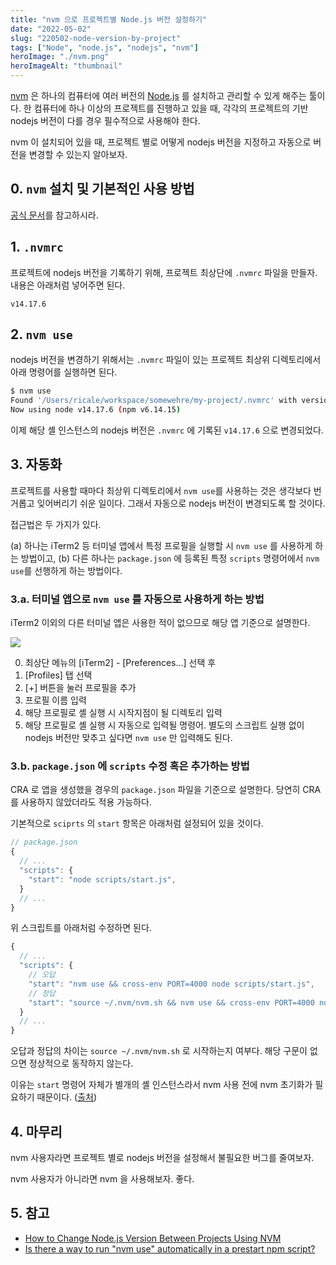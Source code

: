 ```yaml
---
title: "nvm 으로 프로젝트별 Node.js 버전 설정하기"
date: "2022-05-02"
slug: "220502-node-version-by-project"
tags: ["Node", "node.js", "nodejs", "nvm"]
heroImage: "./nvm.png"
heroImageAlt: "thumbnail"
---
```


[nvm](https://github.com/nvm-sh/nvm) 은 하나의 컴퓨터에 여러 버전의 [Node.js](https://nodejs.org/en/) 를 설치하고 관리할 수 있게 해주는 툴이다. 한 컴퓨터에 하나 이상의 프로젝트를 진행하고 있을 때, 각각의 프로젝트의 기반 nodejs 버전이 다를 경우 필수적으로 사용해야 한다.

nvm 이 설치되어 있을 때, 프로젝트 별로 어떻게 nodejs 버전을 지정하고 자동으로 버전을 변경할 수 있는지 알아보자.

## 0. `nvm` 설치 및 기본적인 사용 방법

[공식 문서](https://github.com/nvm-sh/nvm/blob/master/README.md)를 참고하시라.

## 1. `.nvmrc`

프로젝트에 nodejs 버전을 기록하기 위해, 프로젝트 최상단에 `.nvmrc` 파일을 만들자. 내용은 아래처럼 넣어주면 된다.

```
v14.17.6
```

## 2. `nvm use`

nodejs 버전을 변경하기 위해서는 `.nvmrc` 파일이 있는 프로젝트 최상위 디렉토리에서 아래 명령어를 실행하면 된다.

```bash
$ nvm use
Found '/Users/ricale/workspace/somewehre/my-project/.nvmrc' with version <v14.17.6>
Now using node v14.17.6 (npm v6.14.15)
```

이제 해당 셸 인스턴스의 nodejs 버전은 `.nvmrc` 에 기록된 `v14.17.6` 으로 변경되었다.

## 3. 자동화

프로젝트를 사용할 때마다 최상위 디렉토리에서 `nvm use`를 사용하는 것은 생각보다 번거롭고 잊어버리기 쉬운 일이다. 그래서 자동으로 nodejs 버전이 변경되도록 할 것이다.

접근법은 두 가지가 있다.

(a) 하나는 iTerm2 등 터미널 앱에서 특정 프로필을 실행할 시 `nvm use` 를 사용하게 하는 방법이고,
(b) 다른 하나는 `package.json` 에 등록된 특정 `scripts` 명령어에서 `nvm use`를 선행하게 하는 방법이다.

### 3.a. 터미널 앱으로 `nvm use` 를 자동으로 사용하게 하는 방법

iTerm2 이외의 다른 터미널 앱은 사용한 적이 없으므로 해당 앱 기준으로 설명한다.

![](./3-a-01.png)

0. 최상단 메뉴의 [iTerm2] - [Preferences...] 선택 후
1. [Profiles] 탭 선택
2. [+] 버튼을 눌러 프로필을 추가
3. 프로필 이름 입력
4. 해당 프로필로 셸 실행 시 시작지점이 될 디렉토리 입력
5. 해당 프로필로 셸 실행 시 자동으로 입력될 명령어. 별도의 스크립트 실행 없이 nodejs 버전만 맞추고 싶다면 `nvm use` 만 입력해도 된다.

### 3.b. `package.json` 에 `scripts` 수정 혹은 추가하는 방법

CRA 로 앱을 생성했을 경우의 `package.json` 파일을 기준으로 설명한다. 당연히 CRA 를 사용하지 않았더라도 적용 가능하다.

기본적으로 `sciprts` 의 `start` 항목은 아래처럼 설정되어 있을 것이다.

```js
// package.json
{
  // ...
  "scripts": {
    "start": "node scripts/start.js",
  }
  // ...
}
```

위 스크립트를 아래처럼 수정하면 된다.

```js
{
  // ...
  "scripts": {
    // 오답
    "start": "nvm use && cross-env PORT=4000 node scripts/start.js",
    // 정답
    "start": "source ~/.nvm/nvm.sh && nvm use && cross-env PORT=4000 node scripts/start.js",
  }
  // ...
}
```

오답과 정답의 차이는 `source ~/.nvm/nvm.sh` 로 시작하는지 여부다. 해당 구문이 없으면 정상적으로 동작하지 않는다.

이유는 `start` 명령어 자체가 별개의 셸 인스턴스라서 nvm 사용 전에 nvm 초기화가 필요하기 때문이다. ([출처](https://stackoverflow.com/a/34321623))

## 4. 마무리

nvm 사용자라면 프로젝트 별로 nodejs 버전을 설정해서 불필요한 버그를 줄여보자.

nvm 사용자가 아니라면 nvm 을 사용해보자. 좋다.

## 5. 참고

- [How to Change Node.js Version Between Projects Using NVM](https://betterprogramming.pub/how-to-change-node-js-version-between-projects-using-nvm-3ad2416bda7e)
- [Is there a way to run "nvm use" automatically in a prestart npm script?](https://stackoverflow.com/a/34321623)
